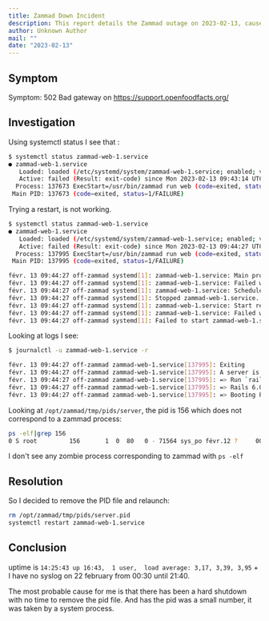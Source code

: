```yaml
---
title: Zammad Down Incident
description: This report details the Zammad outage on 2023-02-13, caused by a stale PID file preventing the web service from starting. It covers the investigation, resolution by removing the PID file, and conclusions regarding hard shutdowns and process management.
author: Unknown Author
mail: ""
date: "2023-02-13"
---
```


## Symptom

Symptom: 502 Bad gateway on https://support.openfoodfacts.org/

## Investigation

Using systemctl status I see that :

```bash
$ systemctl status zammad-web-1.service
● zammad-web-1.service
   Loaded: loaded (/etc/systemd/system/zammad-web-1.service; enabled; vendor preset: enabled)
   Active: failed (Result: exit-code) since Mon 2023-02-13 09:43:14 UTC; 33s ago
  Process: 137673 ExecStart=/usr/bin/zammad run web (code=exited, status=1/FAILURE)
 Main PID: 137673 (code=exited, status=1/FAILURE)
```

Trying a restart, is not working.

```bash
$ systemctl status zammad-web-1.service
● zammad-web-1.service
   Loaded: loaded (/etc/systemd/system/zammad-web-1.service; enabled; vendor preset: enabled)
   Active: failed (Result: exit-code) since Mon 2023-02-13 09:44:27 UTC; 49s ago
  Process: 137995 ExecStart=/usr/bin/zammad run web (code=exited, status=1/FAILURE)
 Main PID: 137995 (code=exited, status=1/FAILURE)

févr. 13 09:44:27 off-zammad systemd[1]: zammad-web-1.service: Main process exited, code=exited, sta
févr. 13 09:44:27 off-zammad systemd[1]: zammad-web-1.service: Failed with result 'exit-code'.
févr. 13 09:44:27 off-zammad systemd[1]: zammad-web-1.service: Scheduled restart job, restart counte
févr. 13 09:44:27 off-zammad systemd[1]: Stopped zammad-web-1.service.
févr. 13 09:44:27 off-zammad systemd[1]: zammad-web-1.service: Start request repeated too quickly.
févr. 13 09:44:27 off-zammad systemd[1]: zammad-web-1.service: Failed with result 'exit-code'.
févr. 13 09:44:27 off-zammad systemd[1]: Failed to start zammad-web-1.service.
```

Looking at logs I see:

```bash
$ journalctl -u zammad-web-1.service -r

févr. 13 09:44:27 off-zammad zammad-web-1.service[137995]: Exiting
févr. 13 09:44:27 off-zammad zammad-web-1.service[137995]: A server is already running. Check /opt/zammad/tmp/pids/server.pid.
févr. 13 09:44:27 off-zammad zammad-web-1.service[137995]: => Run `rails server --help` for more startup options
févr. 13 09:44:27 off-zammad zammad-web-1.service[137995]: => Rails 6.0.4.6 application starting in production
févr. 13 09:44:27 off-zammad zammad-web-1.service[137995]: => Booting Puma
```

Looking at  `/opt/zammad/tmp/pids/server`, the pid is 156 which does not correspond to a zammad process:
```bash
ps -elf|grep 156
0 S root         156       1  0  80   0 - 71564 sys_po févr.12 ?     00:00:00 /usr/lib/accountsservice/accounts-daemon
```

I don't see any zombie process corresponding to zammad with `ps -elf`

## Resolution

So I decided to remove the PID file and relaunch:

```bash
rm /opt/zammad/tmp/pids/server.pid
systemctl restart zammad-web-1.service
```

## Conclusion

uptime is `14:25:43 up 16:43,  1 user,  load average: 3,17, 3,39, 3,95`
\+ I have no syslog on 22 february from 00:30 until 21:40.

The most probable cause for me is that there has been a hard shutdown with no time to remove the pid file. And has the pid was a small number, it was taken by a system process.